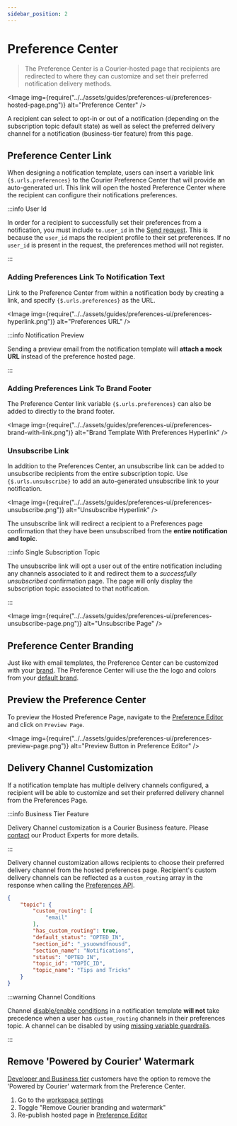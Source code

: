 ```yaml
---
sidebar_position: 2
---
```



# Preference Center

> The Preference Center is a Courier-hosted page that recipients are redirected to where they can customize and set their preferred notification delivery methods.

<Image
  img={require("../../assets/guides/preferences-ui/preferences-hosted-page.png")}
  alt="Preference Center"
/>

A recipient can select to opt-in or out of a notification (depending on the subscription topic default state)
as well as select the preferred delivery channel for a notification (business-tier feature) from this page.

## Preference Center Link

When designing a notification template, users can insert a variable link `{$.urls.preferences}` to the Courier Preference Center that will provide an auto-generated url. 
This link will open the hosted Preference Center where the recipient can configure their notifications preferences.

:::info User Id

In order for a recipient to successfully set their preferences from a notification, you must include `to.user_id` in the [Send request](/reference/send/message). 
This is because the `user_id` maps the recipient profile to their set preferences. If no `user_id` is present in the request, the preferences method will not register. 

:::

### Adding Preferences Link To Notification Text

Link to the Preference Center from within a notification body by creating a link, and specify `{$.urls.preferences}` as the URL.

<Image
  img={require("../../assets/guides/preferences-ui/preferences-hyperlink.png")}
  alt="Preferences URL"
/>

:::info Notification Preview

Sending a preview email from the notification template will **attach a mock URL** instead of the preference hosted page.

:::

### Adding Preferences Link To Brand Footer

The Preference Center link variable `{$.urls.preferences}` can also be added to directly to the brand footer. 

<Image
  img={require("../../assets/guides/preferences-ui/preferences-brand-with-link.png")}
  alt="Brand Template With Preferences Hyperlink"
/>

### Unsubscribe Link

In addition to the Preferences Center, an unsubscribe link can be added to unsubscribe recipients from the entire subscription topic. Use `{$.urls.unsubscribe}` to add an auto-generated unsubscribe link to your notification.

<Image
  img={require("../../assets/guides/preferences-ui/preferences-unsubscribe.png")}
  alt="Unsubscribe Hyperlink"
/>

The unsubscribe link will redirect a recipient to a Preferences page confirmation that they have been unsubscribed from the **entire notification and topic**.

:::info Single Subscription Topic

The unsubscribe link will opt a user out of the entire notification including any channels associated to it and redirect them to a _successfully unsubscribed_ confirmation page. The page will only display the subscription topic associated to that notification.

:::

<Image
  img={require("../../assets/guides/preferences-ui/preferences-unsubscribe-page.png")}
  alt="Unsubscribe Page"
/>

## Preference Center Branding

Just like with email templates, the Preference Center can be customized with your [brand](../content/brands/how-to-use-brands-to-customize.mdx#customize-your-brands). 
The Preference Center will use the the logo and colors from your [default brand](https://app.courier.com/database/brands).

## Preview the Preference Center

To preview the Hosted Preference Page, navigate to the [Preference Editor](preferences-editor.mdx) and click on `Preview Page`.

<Image
  img={require("../../assets/guides/preferences-ui/preferences-preview-page.png")}
  alt="Preview Button in Preference Editor"
/>

## Delivery Channel Customization

If a notification template has multiple delivery channels configured, a recipient will be able to customize and set their preferred delivery channel from the Preferences Page.

:::info Business Tier Feature

Delivery Channel customization is a Courier Business feature. Please [contact](https://www.courier.com/request-demo/) our Product Experts for more details.

:::

Delivery channel customization allows recipients to choose their preferred delivery channel from the hosted preferences page. Recipient's custom delivery channels can be reflected as a `custom_routing` array in the response when calling the [Preferences API](../../reference/user-preferences/get-subscription-topic-preferences.mdx).

```json
{
	"topic": {
		"custom_routing": [
			"email"
		],
		"has_custom_routing": true,
		"default_status": "OPTED_IN",
		"section_id": "_ysuowndfnousd",
		"section_name": "Notifications",
		"status": "OPTED_IN",
		"topic_id": "TOPIC_ID",
		"topic_name": "Tips and Tricks"
	}
}
```

:::warning Channel Conditions

Channel [disable/enable conditions](../content/notification-settings/send-conditions.mdx) in a notification template **will not** take precedence when a user has `custom_routing` channels in their preferences topic. A channel can be disabled by using [missing variable guardrails](../content/variables/variable-not-found.mdx).

:::

## Remove 'Powered by Courier' Watermark

[Developer and Business tier](https://www.courier.com/pricing/) customers have the option to remove the 'Powered by Courier' watermark from the Preference Center.

1. Go to the [workspace settings](https://app.courier.com/settings/general)
2. Toggle "Remove Courier branding and watermark"
3. Re-publish hosted page in [Preference Editor](https://app.courier.com/settings/preferences)